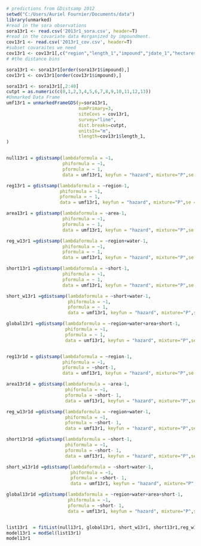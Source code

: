 ```r
# predictions from GDistsamp 2012
setwd("C:/Users/Auriel Fournier/Documents/data")
library(unmarked)
#read in the sora observations
sora13r1 <- read.csv('2013r1_sora.csv', header=T)
#read in the covariate data #organized by impoundment.
cov13r1 <- read.csv('2013r1_cov.csv', header=T)
#subset covaraites we need
cov13r1 <- cov13r1[,c("region","length_1","impound","jdate_1","hectares","area", "int","short","water")]
# #the distance bins

sora13r1 <- sora13r1[order(sora13r1$impound),]
cov13r1 <- cov13r1[order(cov13r1$impound),]

sora13r1 <- sora13r1[,2:40]
cutpt = as.numeric(c(0,1,2,3,4,5,6,7,8,9,10,11,12,13)) 
#Unmarked Data Frame
umf13r1 = unmarkedFrameGDS(y=sora13r1, 
                           numPrimary=3,
                           siteCovs = cov13r1,
                           survey="line", 
                           dist.breaks=cutpt,  
                           unitsIn="m", 
                           tlength=cov13r1$length_1,
)


null13r1 = gdistsamp(lambdaformula = ~1, 
                     phiformula = ~1, 
                     pformula = ~ 1,
                     data = umf13r1, keyfun = "hazard", mixture="P",se = T, output="density",unitsOut="ha")

reg13r1 = gdistsamp(lambdaformula = ~region-1, 
                    phiformula = ~1, 
                    pformula = ~ 1,
                    data = umf13r1, keyfun = "hazard", mixture="P",se = T, output="density",unitsOut="ha")

area13r1 = gdistsamp(lambdaformula = ~area-1, 
                     phiformula = ~1, 
                     pformula = ~ 1,
                     data = umf13r1, keyfun = "hazard", mixture="P",se = T, output="density",unitsOut="ha")

reg_w13r1 =gdistsamp(lambdaformula = ~region+water-1, 
                     phiformula = ~1, 
                     pformula = ~ 1,
                     data = umf13r1, keyfun = "hazard", mixture="P",se = T, output="density",unitsOut="ha")

short13r1 =gdistsamp(lambdaformula = ~short-1, 
                     phiformula = ~1, 
                     pformula = ~ 1,
                     data = umf13r1, keyfun = "hazard", mixture="P",se = T, output="density",unitsOut="ha")

short_w13r1 =gdistsamp(lambdaformula = ~short+water-1, 
                       phiformula = ~1, 
                       pformula = ~ 1,
                       data = umf13r1, keyfun = "hazard", mixture="P",se = T, output="density",unitsOut="ha")

global13r1 =gdistsamp(lambdaformula = ~region+water+area+short-1, 
                      phiformula = ~1, 
                      pformula = ~ 1,
                      data = umf13r1, keyfun = "hazard", mixture="P",se = T, output="density",unitsOut="ha")


reg13r1d = gdistsamp(lambdaformula = ~region-1, 
                     phiformula = ~1, 
                     pformula = ~short-1,
                     data = umf13r1, keyfun = "hazard", mixture="P",se = T, output="density",unitsOut="ha")

area13r1d = gdistsamp(lambdaformula = ~area-1, 
                      phiformula = ~1, 
                      pformula = ~short- 1,
                      data = umf13r1, keyfun = "hazard", mixture="P",se = T, output="density",unitsOut="ha")

reg_w13r1d =gdistsamp(lambdaformula = ~region+water-1, 
                      phiformula = ~1, 
                      pformula = ~short- 1,
                      data = umf13r1, keyfun = "hazard", mixture="P",se = T, output="density",unitsOut="ha")

short13r1d =gdistsamp(lambdaformula = ~short-1, 
                      phiformula = ~1, 
                      pformula = ~short- 1,
                      data = umf13r1, keyfun = "hazard", mixture="P",se = T, output="density",unitsOut="ha")

short_w13r1d =gdistsamp(lambdaformula = ~short+water-1, 
                        phiformula = ~1, 
                        pformula = ~short- 1,
                        data = umf13r1, keyfun = "hazard", mixture="P",se = T, output="density",unitsOut="ha")

global13r1d =gdistsamp(lambdaformula = ~region+water+area+short-1, 
                       phiformula = ~1, 
                       pformula = ~short- 1,
                       data = umf13r1, keyfun = "hazard", mixture="P",se = T, output="density",unitsOut="ha")


list13r1  = fitList(null13r1, global13r1, short_w13r1, short13r1,reg_w13r1,area13r1,reg13r1, global13r1d, short_w13r1d, short13r1d,reg_w13r1d,area13r1d,reg13r1d)
model13r1 = modSel(list13r1)
model13r1
```